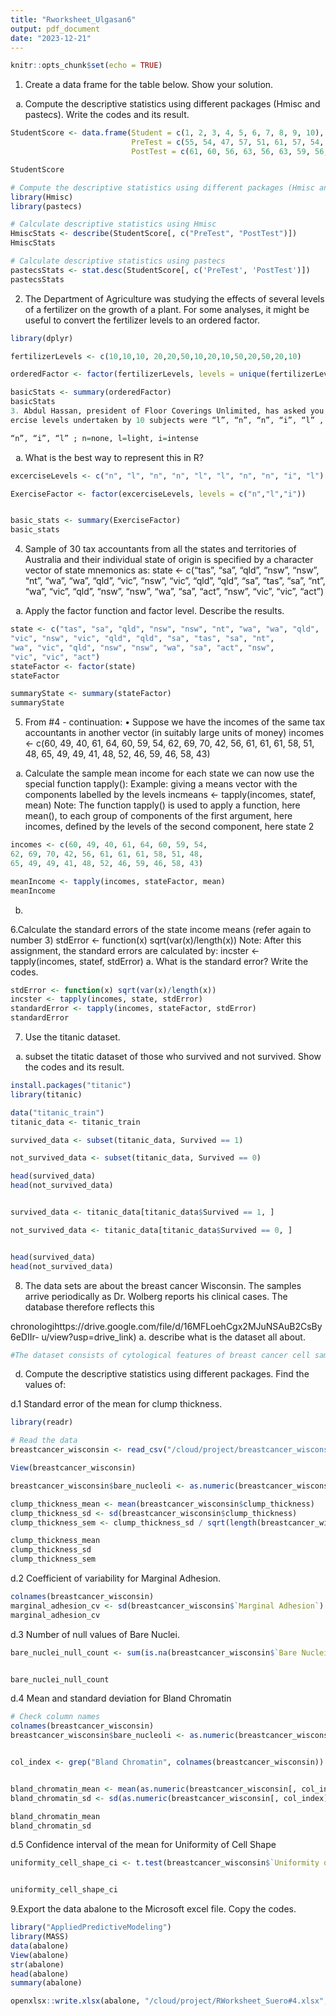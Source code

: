 ```yaml
---
title: "Rworksheet_Ulgasan6"
output: pdf_document
date: "2023-12-21"
---
```


```r
knitr::opts_chunk$set(echo = TRUE)
```


1. Create a data frame for the table below. Show your solution.
a. Compute the descriptive statistics using different packages (Hmisc and pastecs).
Write the codes and its result.

```r
StudentScore <- data.frame(Student = c(1, 2, 3, 4, 5, 6, 7, 8, 9, 10),
                           PreTest = c(55, 54, 47, 57, 51, 61, 57, 54, 63, 58),
                           PostTest = c(61, 60, 56, 63, 56, 63, 59, 56, 62, 61))

StudentScore

# Compute the descriptive statistics using different packages (Hmisc and pastecs).
library(Hmisc)
library(pastecs)

# Calculate descriptive statistics using Hmisc
HmiscStats <- describe(StudentScore[, c("PreTest", "PostTest")])
HmiscStats

# Calculate descriptive statistics using pastecs
pastecsStats <- stat.desc(StudentScore[, c('PreTest', 'PostTest')])
pastecsStats
```


2. The Department of Agriculture was studying the effects of several levels of a fertilizer
on the growth of a plant. For some analyses, it might be useful to convert the fertilizer
levels to an ordered factor.
```r
library(dplyr)

fertilizerLevels <- c(10,10,10, 20,20,50,10,20,10,50,20,50,20,10)

orderedFactor <- factor(fertilizerLevels, levels = unique(fertilizerLevels))

basicStats <- summary(orderedFactor)
basicStats
3. Abdul Hassan, president of Floor Coverings Unlimited, has asked you to study the ex-
ercise levels undertaken by 10 subjects were “l”, “n”, “n”, “i”, “l” , “l”, “n”,

“n”, “i”, “l” ; n=none, l=light, i=intense
```
a. What is the best way to represent this in R?

```r
excerciseLevels <- c("n", "l", "n", "n", "l", "l", "n", "n", "i", "l")

ExerciseFactor <- factor(excerciseLevels, levels = c("n","l","i"))


basic_stats <- summary(ExerciseFactor)
basic_stats
```
4. Sample of 30 tax accountants from all the states and territories of Australia and their
individual state of origin is specified by a character vector of state mnemonics as:
state <- c("tas", "sa", "qld", "nsw", "nsw", "nt", "wa", "wa", "qld",
"vic", "nsw", "vic", "qld", "qld", "sa", "tas", "sa", "nt",
"wa", "vic", "qld", "nsw", "nsw", "wa", "sa", "act", "nsw",
"vic", "vic", "act")
a. Apply the factor function and factor level. Describe the results.
```r
state <- c("tas", "sa", "qld", "nsw", "nsw", "nt", "wa", "wa", "qld",
"vic", "nsw", "vic", "qld", "qld", "sa", "tas", "sa", "nt",
"wa", "vic", "qld", "nsw", "nsw", "wa", "sa", "act", "nsw",
"vic", "vic", "act")
stateFactor <- factor(state)
stateFactor

summaryState <- summary(stateFactor)
summaryState
```

5. From #4 - continuation:
• Suppose we have the incomes of the same tax accountants in another vector (in suitably
large units of money)
incomes <- c(60, 49, 40, 61, 64, 60, 59, 54,
62, 69, 70, 42, 56, 61, 61, 61, 58, 51, 48,
65, 49, 49, 41, 48, 52, 46, 59, 46, 58, 43)
a. Calculate the sample mean income for each state we can now use the special function
tapply():
Example: giving a means vector with the components labelled by the levels
incmeans <- tapply(incomes, statef, mean)
Note: The function tapply() is used to apply a function, here mean(), to each group
of components of the first argument, here incomes, defined by the levels of the second
component, here state 2

```r
incomes <- c(60, 49, 40, 61, 64, 60, 59, 54,
62, 69, 70, 42, 56, 61, 61, 61, 58, 51, 48,
65, 49, 49, 41, 48, 52, 46, 59, 46, 58, 43)

meanIncome <- tapply(incomes, stateFactor, mean)
meanIncome
```
b.



6.Calculate the standard errors of the state income means (refer again to number 3)
stdError <- function(x) sqrt(var(x)/length(x))
Note: After this assignment, the standard errors are calculated by:
incster <- tapply(incomes, statef, stdError)
a. What is the standard error? Write the codes.
```r
stdError <- function(x) sqrt(var(x)/length(x))
incster <- tapply(incomes, state, stdError)
standardError <- tapply(incomes, stateFactor, stdError)
standardError
```
7. Use the titanic dataset.

a. subset the titatic dataset of those who survived and not survived. Show the codes
and its result.
```r

install.packages("titanic")
library(titanic)

data("titanic_train")
titanic_data <- titanic_train

survived_data <- subset(titanic_data, Survived == 1)

not_survived_data <- subset(titanic_data, Survived == 0)

head(survived_data)
head(not_survived_data)


survived_data <- titanic_data[titanic_data$Survived == 1, ]

not_survived_data <- titanic_data[titanic_data$Survived == 0, ]


head(survived_data)
head(not_survived_data)
```

8. The data sets are about the breast cancer Wisconsin. The samples arrive periodically
as Dr. Wolberg reports his clinical cases. The database therefore reflects this

chronologihttps://drive.google.com/file/d/16MFLoehCgx2MJuNSAuB2CsBy6eDIIr-
u/view?usp=drive_link)
a. describe what is the dataset all about.
```r

#The dataset consists of cytological features of breast cancer cell samples, such as clump thickness, size uniformity, shape uniformity, marginal adhesion, epithelial size, bare nucleoli, bland chromatin, normal nucleoli, mitoses, and the corresponding class labels, with various records containing information on benign or malignant tumors.
```

d. Compute the descriptive statistics using different packages. Find the values of:

d.1 Standard error of the mean for clump thickness.


```r
library(readr)

# Read the data
breastcancer_wisconsin <- read_csv("/cloud/project/breastcancer_wisconsin.csv")

View(breastcancer_wisconsin)

breastcancer_wisconsin$bare_nucleoli <- as.numeric(breastcancer_wisconsin$bare_nucleoli)

clump_thickness_mean <- mean(breastcancer_wisconsin$clump_thickness)
clump_thickness_sd <- sd(breastcancer_wisconsin$clump_thickness)
clump_thickness_sem <- clump_thickness_sd / sqrt(length(breastcancer_wisconsin$clump_thickness))

clump_thickness_mean
clump_thickness_sd
clump_thickness_sem

```

d.2 Coefficient of variability for Marginal Adhesion.

```r

colnames(breastcancer_wisconsin)
marginal_adhesion_cv <- sd(breastcancer_wisconsin$`Marginal Adhesion`) / mean(breastcancer_wisconsin$`Marginal Adhesion`, na.rm = TRUE) * 100
marginal_adhesion_cv
```

d.3 Number of null values of Bare Nuclei.

```r

bare_nuclei_null_count <- sum(is.na(breastcancer_wisconsin$`Bare Nuclei`))


bare_nuclei_null_count
 ```

d.4 Mean and standard deviation for Bland Chromatin

```r
# Check column names
colnames(breastcancer_wisconsin)
breastcancer_wisconsin$bare_nucleoli <- as.numeric(breastcancer_wisconsin$bare_nucleoli)


col_index <- grep("Bland Chromatin", colnames(breastcancer_wisconsin))


bland_chromatin_mean <- mean(as.numeric(breastcancer_wisconsin[, col_index]), na.rm = TRUE)
bland_chromatin_sd <- sd(as.numeric(breastcancer_wisconsin[, col_index]), na.rm = TRUE)

bland_chromatin_mean
bland_chromatin_sd
```


d.5 Confidence interval of the mean for Uniformity of Cell Shape

```r

uniformity_cell_shape_ci <- t.test(breastcancer_wisconsin$`Uniformity of Cell Shape`)$conf.int


uniformity_cell_shape_ci

```


9.Export the data abalone to the Microsoft excel file. Copy the codes.
```r
library("AppliedPredictiveModeling")
library(MASS)
data(abalone)
View(abalone)
str(abalone)
head(abalone)
summary(abalone)

openxlsx::write.xlsx(abalone, "/cloud/project/RWorksheet_Suero#4.xlsx", sheetName = "AbaloneData", rowNames = FALSE)
```
